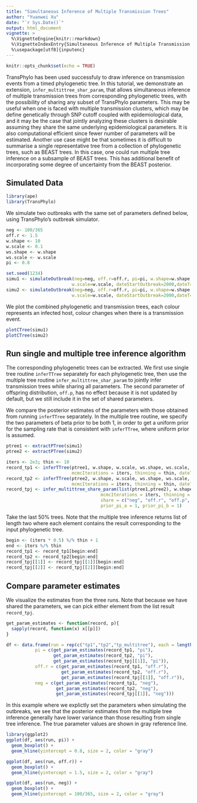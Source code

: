 ```yaml
---
title: "Simultaneous Inference of Multiple Transmission Trees"
author: "Yuanwei Xu"
date: "`r Sys.Date()`"
output: html_document
vignette: >
  %\VignetteEngine{knitr::rmarkdown}
  %\VignetteIndexEntry{Simultaneous Inference of Multiple Transmission Trees}
  %\usepackage[utf8]{inputenc}
---
```


```r
knitr::opts_chunk$set(echo = TRUE)
```

TransPhylo has been used successfuly to draw inference on transmission events from a timed phylogenetic tree. In this tutorial, we demonstrate an extension, `infer_multittree_shar_param`, that allows simultaneous inference of multiple transmission trees from corresponding phylogenetic trees, with the possibility of sharing any subset of TransPhylo parameters. This may be useful when one is faced with multiple transmission clusters, which may be define genetically through SNP cutoff coupled with epidemiological data, and it may be the case that jointly analyzing these clusters is desirable assuming they share the same underlying epidemiological parameters. It is also computational efficient since fewer number of parameters will be estimated. Another use case might be that sometimes it is difficult to summarise a single representative tree from a collection of phylogenetic trees, such as BEAST trees. In this case, one could run multiple tree inference on a subsample of BEAST trees. This has additional benefit of incorporating some degree of uncertainty from the BEAST posterior.


## Simulated Data

```r
library(ape)
library(TransPhylo)
```

We simulate two outbreaks with the same set of parameters defined below, using TransPhylo's outbreak simulator. 

```r
neg <- 100/365
off.r <- 1.5
w.shape <- 10
w.scale <- 0.1
ws.shape <- w.shape
ws.scale <- w.scale
pi <- 0.8

set.seed(1234)
simu1 <- simulateOutbreak(neg=neg, off.r=off.r, pi=pi, w.shape=w.shape,
                         w.scale=w.scale, dateStartOutbreak=2000,dateT=2005)
simu2 <- simulateOutbreak(neg=neg, off.r=off.r, pi=pi, w.shape=w.shape,
                         w.scale=w.scale, dateStartOutbreak=2000,dateT=2005)
```

We plot the combined phylogenetic and transmission trees, each colour represents an infected host, colour changes when there is a transmission event.
```r
plotCTree(simu1)
plotCTree(simu2)
```

## Run single and multiple tree inference algorithm

The corresponding phylogenetic trees can be extracted. We first use single tree routine `inferTTree` separately for each phylogenetic tree, then use the multiple tree routine `infer_multittree_shar_param` to jointly infer transmission trees while sharing all parameters. The second parameter of offspring distribution, `off.p`, has no effect because it is not updated by default, but we still include it in the set of shared parameters.   

We compare the posterior estimates of the parameters with those obtained from running `inferTTree` separately. In the multiple tree routine, we specify the two parameters of beta prior to be both 1, in order to get a uniform prior for the sampling rate that is consistent with `inferTTree`, where uniform prior is assumed.

```r
ptree1 <- extractPTree(simu1)
ptree2 <- extractPTree(simu2)

iters <- 2e3; thin <- 10
record_tp1 <- inferTTree(ptree1, w.shape, w.scale, ws.shape, ws.scale,
                         mcmcIterations = iters, thinning = thin, dateT = 2005)
record_tp2 <- inferTTree(ptree2, w.shape, w.scale, ws.shape, ws.scale,
                         mcmcIterations = iters, thinning = thin, dateT = 2005)
record_tpj <- infer_multittree_share_param(list(ptree1,ptree2), w.shape, w.scale, ws.shape, ws.scale, 
                                    mcmcIterations = iters, thinning = thin, dateT = 2005,
                                    share = c("neg", "off.r", "off.p", "pi"),
                                    prior_pi_a = 1, prior_pi_b = 1)
```

Take the last 50% trees. Note that the multiple tree inference returns list of length two where each element contains the result corresponding to the input phylogenetic tree.
```r
begin <- (iters * 0.5) %/% thin + 1
end <- iters %/% thin
record_tp1 <- record_tp1[begin:end]
record_tp2 <- record_tp2[begin:end]
record_tpj[[1]] <- record_tpj[[1]][begin:end]
record_tpj[[2]] <- record_tpj[[2]][begin:end]
```

## Compare parameter estimates

We visualize the estimates from the three runs. Note that because we have shared the parameters, we can pick either element from the list result `record_tpj`. 
```r
get_param_estimates <- function(record, p){
  sapply(record, function(x) x[[p]])
}

df <- data.frame(run = rep(c("tp1","tp2","tp_multitree"), each = length(record_tp1)),
           pi = c(get_param_estimates(record_tp1, "pi"),
                  get_param_estimates(record_tp2, "pi"),
                  get_param_estimates(record_tpj[[1]], "pi")),
           off.r = c(get_param_estimates(record_tp1, "off.r"),
                     get_param_estimates(record_tp2, "off.r"),
                     get_param_estimates(record_tpj[[1]], "off.r")),
           neg = c(get_param_estimates(record_tp1, "neg"),
                   get_param_estimates(record_tp2, "neg"),
                   get_param_estimates(record_tpj[[1]], "neg")))
```


In this example where we explictly set the parameters when simulating the outbreaks, we see that the posterior estimates from the multiple tree inference generally have lower variance than those resulting from single tree inference. The true parameter values are shown in gray reference line.
```r
library(ggplot2)
ggplot(df, aes(run, pi)) +
  geom_boxplot() +
  geom_hline(yintercept = 0.8, size = 2, color = "gray")
```

```r
ggplot(df, aes(run, off.r)) +
  geom_boxplot() +
  geom_hline(yintercept = 1.5, size = 2, color = "gray")
```

```r
ggplot(df, aes(run, neg)) +
  geom_boxplot() +
  geom_hline(yintercept = 100/365, size = 2, color = "gray")
```


